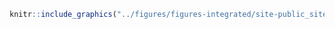 <!-- #### Sites d’intérêt - Public - Sites patrimoniaux {-} -->


<!-- -------------------------------------------------- -->

```r
knitr::include_graphics("../figures/figures-integrated/site-public_sites_patrimoniaux.png")
```

<br>
